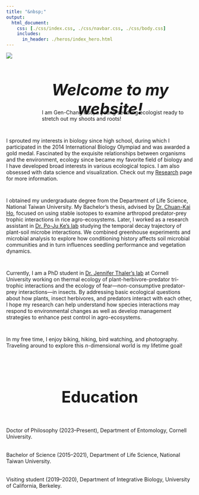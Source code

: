 ```yaml
---
title: "&nbsp;"
output:
  html_document:
    css: [./css/index.css, ./css/navbar.css, ./css/body.css]
    includes:
      in_header: ./heros/index_hero.html
---
```


<style>
h1 {text-align: center !important;
    font-weight: bold !important; 
    font-size: 42px !important}

<!-- body, html { -->
<!--  width: 100vw; -->
<!--  overflow-x: hidden -->
<!-- } -->

</style>   


<div style="display: flex;">

<img src="./images/Personal photo.JPG" style="max-width: 300px; max-height: 400px; width:auto; height:auto; margin-top: -15px;">

<div style="padding-left: 40px; width: 800px">

<div style="height: 1em;"></div>

<div style="height: 50px;">
<h1 style="text-align: center; font-style: italic;">Welcome to my website!</h1>
</div>

<div style="height: 1em;"></div>

<div style="padding-left: 40px;">
I am Gen-Chang Hsu, a young seedling ecologist ready to stretch out my shoots and roots!
</div>

</div>

</div>

<div style="height: 1em;"></div>

<div style="display: flex;">
I sprouted my interests in biology since high school, during which I participated in the 2014 International Biology Olympiad and was awarded a gold medal. Fascinated by the exquisite relationships between organisms and the environment, ecology since became my favorite field of biology and I have developed broad interests in various ecological topics. I am also obsessed with data science and visualization. Check out my [Research](https://genchanghsu.github.io/Research.html){target="_blank"} page for more information.
</div>

<div style="height: 1em;"></div>

<div style="display: flex;">
I obtained my undergraduate degree from the Department of Life Science, National Taiwan University. My Bachelor’s thesis, advised by [Dr. Chuan-Kai Ho](https://ecology.lifescience.ntu.edu.tw/doku.php/en/ckho/start){target="_blank"}, focused on using stable isotopes to examine arthropod predator-prey trophic interactions in rice agro-ecosystems. Later, I worked as a research assistant in [Dr. Po-Ju Ke’s lab](https://pojuke.com/){target="_blank"} studying the temporal decay trajectory of plant-soil microbe interactions. We combined greenhouse experiments and microbial analysis to explore how conditioning history affects soil microbial communities and in turn influences seedling performance and vegetation dynamics.
</div>

<div style="height: 1em;"></div>

<div style="display: flex;">
Currently, I am a PhD student in [Dr. Jennifer Thaler’s lab](https://blogs.cornell.edu/thaler/){target="_blank"} at Cornell University working on thermal ecology of plant-herbivore-predator tri-trophic interactions and the ecology of fear—non-consumptive predator-prey interactions—in insects. By addressing basic ecological questions about how plants, insect herbivores, and predators interact with each other, I hope my research can help understand how species interactions may respond to environmental changes as well as develop management strategies to enhance pest control in agro-ecosystems.
</div>

<div style="height: 1em;"></div>

<div style="display: flex;">
In my free time, I enjoy biking, hiking, bird watching, and photography. Traveling around to explore this *n*-dimensional world is my lifetime goal!
</div>

<br>

# Education
<div style="height: 1em;"></div>
Doctor of Philosophy (2023–Present), Department of Entomology, Cornell University.

<div style="height:4px;"></div>

Bachelor of Science (2015–2021), Department of Life Science, National Taiwan University.

<div style="height:4px;"></div>

Visiting student (2019–2020), Department of Integrative Biology, University of California, Berkeley.

<div style="height:2px;"></div>


